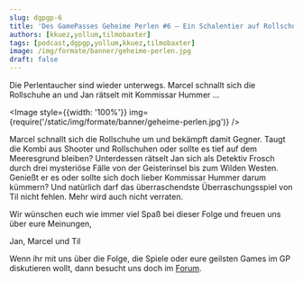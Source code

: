 ```yaml
---
slug: dgpgp-6
title: 'Des GamePasses Geheime Perlen #6 – Ein Schalentier auf Rollschuhen'
authors: [kkuez,yollum,tilmobaxter]
tags: [podcast,dgpgp,yollum,kkuez,tilmobaxter]
image: /img/formate/banner/geheime-perlen.jpg
draft: false
---
```



Die Perlentaucher sind wieder unterwegs. Marcel schnallt sich die Rollschuhe an und Jan rätselt mit Kommissar Hummer …

<Image style={{width: '100%'}} img={require('/static/img/formate/banner/geheime-perlen.jpg')} />

<!--truncate-->

Marcel schnallt sich die Rollschuhe um und bekämpft damit Gegner. Taugt die Kombi aus Shooter und Rollschuhen oder sollte es tief auf dem Meeresgrund bleiben? Unterdessen rätselt Jan sich als Detektiv Frosch durch drei mysteriöse Fälle von der Geisterinsel bis zum Wilden Westen. Genießt er es oder sollte sich doch lieber Kommissar Hummer darum kümmern? Und natürlich darf das überraschendste Überraschungsspiel von Til nicht fehlen. Mehr wird auch nicht verraten.

Wir wünschen euch wie immer viel Spaß bei dieser Folge und freuen uns über eure Meinungen,

Jan, Marcel und Til

Wenn ihr mit uns über die Folge, die Spiele oder eure geilsten Games im GP diskutieren wollt, dann besucht uns doch im [Forum](https://community.wasted.de/t/des-gamepasses-geheime-perlen-6-Ein-Schalentier-auf-Rollschuhen).
<ReactPlayer
    width="100%"
    height="50px"
    controls
    url='https://m10z.picnotes.de/DesGamePassesGeheimePerlen/DesGamePassesGeheimePerlen_6.mp3'
/>
